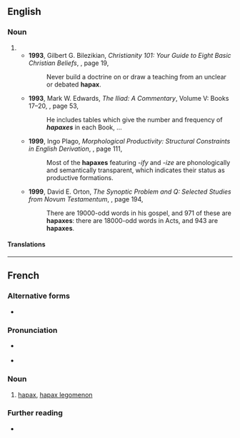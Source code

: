 ==English==

===Noun===
{{en-noun|es}}

# {{abbreviation of|hapax legomenon|lang=en}}
#* '''1993''', Gilbert G. Bilezikian, ''Christianity 101: Your Guide to Eight Basic Christian Beliefs'', {{ISBN|0310577012}}, page 19,
#*: Never build a doctrine on or draw a teaching from an unclear or debated '''hapax'''.
#* '''1993''', Mark W. Edwards, ''The Iliad: A Commentary'', Volume V: Books 17–20, {{ISBN|0521312086}}, page 53,
#*: He includes tables which give the number and frequency of '''''hapaxes''''' in each Book, ...
#* '''1999''', Ingo Plago, ''Morphological Productivity: Structural Constraints in English Derivation'', {{ISBN|3110158337}}, page 111,
#*: Most of the '''hapaxes''' featuring ''-ify'' and ''-ize'' are phonologically and semantically transparent, which indicates their status as productive formations.
#* '''1999''', David E. Orton, ''The Synoptic Problem and Q: Selected Studies from Novum Testamentum'', {{ISBN|9004113401}}, page 194,
#*: There are 19000-odd words in his gospel, and 971 of these are '''hapaxes''': there are 18000-odd words in Acts, and 943 are '''hapaxes'''.

====Translations====
{{trans-see|hapax legomenon}}

----

==French==

===Alternative forms===
* {{l|fr|apax}} {{qualifier|rare}}

===Pronunciation===
* {{fr-muteh}} {{fr-IPA|hapaxe}}
* {{rhymes|aks|lang=fr}}

===Noun===
{{fr-noun|m|hapax}}

# {{lb|fr|linguistics|lexicography}} [[#English|hapax]], [[hapax legomenon]]

===Further reading===
* {{R:TLFi}}
